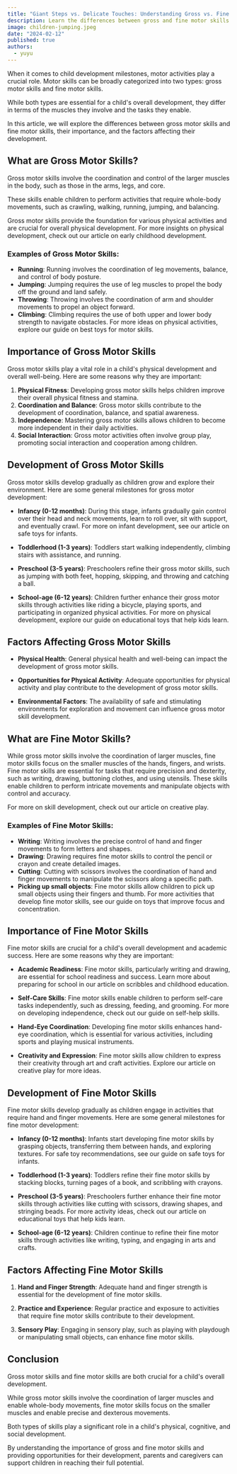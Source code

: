 ```yaml
---
title: "Giant Steps vs. Delicate Touches: Understanding Gross vs. Fine Motor Skills"
description: Learn the differences between gross and fine motor skills and their unique roles in childhood development stages.
image: children-jumping.jpeg
date: "2024-02-12"
published: true
authors:
  - yuyu
---
```


When it comes to child development milestones, motor activities play a crucial role. Motor skills can be broadly categorized into two types: gross motor skills and fine motor skills.

While both types are essential for a child's overall development, they differ in terms of the muscles they involve and the tasks they enable.

In this article, we will explore the differences between gross motor skills and fine motor skills, their importance, and the factors affecting their development.

## What are Gross Motor Skills?

Gross motor skills involve the coordination and control of the larger muscles in the body, such as those in the arms, legs, and core.

These skills enable children to perform activities that require whole-body movements, such as crawling, walking, running, jumping, and balancing.

Gross motor skills provide the foundation for various physical activities and are crucial for overall physical development. For more insights on physical development, check out our article on <Link href="/blog/early-childhood-development">early childhood development</Link>.

### Examples of Gross Motor Skills:

- **Running**: Running involves the coordination of leg movements, balance, and control of body posture.
- **Jumping**: Jumping requires the use of leg muscles to propel the body off the ground and land safely.
- **Throwing**: Throwing involves the coordination of arm and shoulder movements to propel an object forward.
- **Climbing**: Climbing requires the use of both upper and lower body strength to navigate obstacles. For more ideas on physical activities, explore our guide on <Link href="/blog/best-toys-motor-skills">best toys for motor skills</Link>.

## Importance of Gross Motor Skills
Gross motor skills play a vital role in a child's physical development and overall well-being. Here are some reasons why they are important:

1. **Physical Fitness**: Developing gross motor skills helps children improve their overall physical fitness and stamina.
2. **Coordination and Balance**: Gross motor skills contribute to the development of coordination, balance, and spatial awareness.
3. **Independence**: Mastering gross motor skills allows children to become more independent in their daily activities.
4. **Social Interaction**: Gross motor activities often involve group play, promoting social interaction and cooperation among children.

## Development of Gross Motor Skills

Gross motor skills develop gradually as children grow and explore their environment. Here are some general milestones for gross motor development:

- **Infancy (0-12 months)**: During this stage, infants gradually gain control over their head and neck movements, learn to roll over, sit with support, and eventually crawl. For more on infant development, see our article on <Link href="/blog/safe-toys-infants">safe toys for infants</Link>.

- **Toddlerhood (1-3 years)**: Toddlers start walking independently, climbing stairs with assistance, and running.
- **Preschool (3-5 years)**: Preschoolers refine their gross motor skills, such as jumping with both feet, hopping, skipping, and throwing and catching a ball.
- **School-age (6-12 years)**: Children further enhance their gross motor skills through activities like riding a bicycle, playing sports, and participating in organized physical activities. For more on physical development, explore our guide on <Link href="/blog/education-toys-help-kids-learn">educational toys that help kids learn</Link>.

## Factors Affecting Gross Motor Skills

- **Physical Health**: General physical health and well-being can impact the development of gross motor skills.

- **Opportunities for Physical Activity**: Adequate opportunities for physical activity and play contribute to the development of gross motor skills.

- **Environmental Factors**: The availability of safe and stimulating environments for exploration and movement can influence gross motor skill development.

## What are Fine Motor Skills?

While gross motor skills involve the coordination of larger muscles, fine motor skills focus on the smaller muscles of the hands, fingers, and wrists. Fine motor skills are essential for tasks that require precision and dexterity, such as writing, drawing, buttoning clothes, and using utensils. These skills enable children to perform intricate movements and manipulate objects with control and accuracy.

For more on skill development, check out our article on <Link href="/blog/creative-play-grow">creative play</Link>.

### Examples of Fine Motor Skills:

- **Writing**: Writing involves the precise control of hand and finger movements to form letters and shapes.
- **Drawing**: Drawing requires fine motor skills to control the pencil or crayon and create detailed images.
- **Cutting**: Cutting with scissors involves the coordination of hand and finger movements to manipulate the scissors along a specific path.
- **Picking up small objects**: Fine motor skills allow children to pick up small objects using their fingers and thumb. For more activities that develop fine motor skills, see our guide on <Link href="/blog/toys-improve-focus-concentration">toys that improve focus and concentration</Link>.

<ImageKit
  directory="CottageForTots/Blog"
  src="baby-drawing.jpeg"
  alt="Baby drawing on paper"
  width={700}
  height={700}
  className="object-cover"
  priority
/>

## Importance of Fine Motor Skills

Fine motor skills are crucial for a child's overall development and academic success. Here are some reasons why they are important:

- **Academic Readiness**: Fine motor skills, particularly writing and drawing, are essential for school readiness and success. Learn more about preparing for school in our article on <Link href="/blog/scribbles-childhood-education">scribbles and childhood education</Link>.

- **Self-Care Skills**: Fine motor skills enable children to perform self-care tasks independently, such as dressing, feeding, and grooming. For more on developing independence, check out our guide on <Link href="/blog/self-help-skills">self-help skills</Link>.

- **Hand-Eye Coordination**: Developing fine motor skills enhances hand-eye coordination, which is essential for various activities, including sports and <Link href="/blog/musical-milestones-music-toys">playing musical instruments</Link>.

- **Creativity and Expression**: Fine motor skills allow children to express their creativity through art and craft activities. Explore our article on <Link href="/blog/creative-play-grow">creative play</Link> for more ideas.

## Development of Fine Motor Skills

Fine motor skills develop gradually as children engage in activities that require hand and finger movements. Here are some general milestones for fine motor development:

- **Infancy (0-12 months)**: Infants start developing fine motor skills by grasping objects, transferring them between hands, and exploring textures. For safe toy recommendations, see our guide on <Link href="/blog/safe-toys-infants">safe toys for infants</Link>.

- **Toddlerhood (1-3 years)**: Toddlers refine their fine motor skills by stacking blocks, turning pages of a book, and scribbling with crayons.
- **Preschool (3-5 years)**: Preschoolers further enhance their fine motor skills through activities like cutting with scissors, drawing shapes, and stringing beads. For more activity ideas, check out our article on <Link href="/blog/education-toys-help-kids-learn">educational toys that help kids learn</Link>.
- **School-age (6-12 years)**: Children continue to refine their fine motor skills through activities like writing, typing, and engaging in arts and crafts.

## Factors Affecting Fine Motor Skills

1. **Hand and Finger Strength**: Adequate hand and finger strength is essential for the development of fine motor skills.

2. **Practice and Experience**: Regular practice and exposure to activities that require fine motor skills contribute to their development.

3. **Sensory Play**: Engaging in sensory play, such as playing with playdough or manipulating small objects, can enhance fine motor skills.

## Conclusion

Gross motor skills and fine motor skills are both crucial for a child's overall development.

While gross motor skills involve the coordination of larger muscles and enable whole-body movements, fine motor skills focus on the smaller muscles and enable precise and dexterous movements.

Both types of skills play a significant role in a child's physical, cognitive, and social development.

By understanding the importance of gross and fine motor skills and providing opportunities for their development, parents and caregivers can support children in reaching their full potential.
